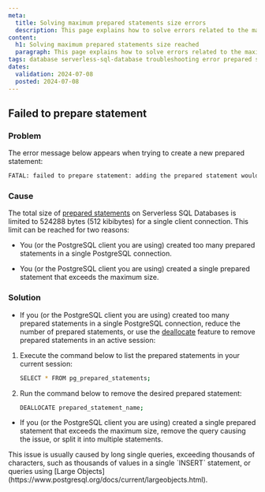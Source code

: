 ```yaml
---
meta:
  title: Solving maximum prepared statements size errors
  description: This page explains how to solve errors related to the maximum prepared statements size on Serverless SQL Databases
content:
  h1: Solving maximum prepared statements size reached
  paragraph: This page explains how to solve errors related to the maximum prepared statements size on Serverless SQL Databases
tags: database serverless-sql-database troubleshooting error prepared statement maximum size
dates:
  validation: 2024-07-08
  posted: 2024-07-08
---
```


## Failed to prepare statement

### Problem

The error message below appears when trying to create a new prepared statement:

```sh
FATAL: failed to prepare statement: adding the prepared statement would exceed the limit of 524288 bytes for client connection: maximum allowed size of prepared statements for connection reached (SQLSTATE 53400).
```

### Cause

The total size of [prepared statements](https://www.postgresql.org/docs/current/sql-prepare.html) on Serverless SQL Databases is limited to 524288 bytes (512 kibibytes) for a single client connection. This limit can be reached for two reasons:

- You (or the PostgreSQL client you are using) created too many prepared statements in a single PostgreSQL connection.

- You (or the PostgreSQL client you are using) created a single prepared statement that exceeds the maximum size.

### Solution

- If you (or the PostgreSQL client you are using) created too many prepared statements in a single PostgreSQL connection, reduce the number of prepared statements, or use the [deallocate](https://www.postgresql.org/docs/current/sql-deallocate.html) feature to remove prepared statements in an active session:

1. Execute the command below to list the prepared statements in your current session:
    ```sh
    SELECT * FROM pg_prepared_statements;
    ```

2. Run the command below to remove the desired prepared statement:

    ```sh
    DEALLOCATE prepared_statement_name;
    ```

- If you (or the PostgreSQL client you are using) created a single prepared statement that exceeds the maximum size, remove the query causing the issue, or split it into multiple statements.

<Message type="note">
This issue is usually caused by long single queries, exceeding thousands of characters, such as thousands of values in a single `INSERT` statement, or queries using [Large Objects](https://www.postgresql.org/docs/current/largeobjects.html).
</Message>